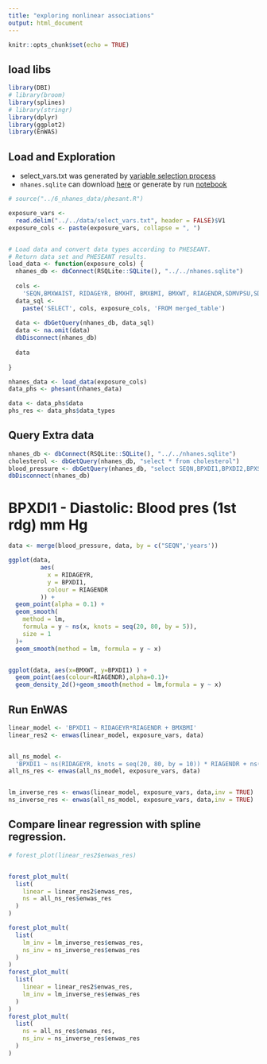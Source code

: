 ```yaml
---
title: "exploring nonlinear associations"
output: html_document
---
```


```r
knitr::opts_chunk$set(echo = TRUE)
```


## load libs
```r
library(DBI)
# library(broom)
library(splines)
# library(stringr)
library(dplyr)
library(ggplot2)
library(EnWAS)

```

## Load and Exploration

- select_vars.txt was generated by [variable selection process](https://ccb-hms.github.io/Imputation/7_enwas/diet_var_selection.html)
- `nhanes.sqlite` can download [here](https://github.com/ccb-hms/Imputation/blob/main/nhanes.sqlite) or generate by run [notebook](https://ccb-hms.github.io/Imputation/6_nhanes_data/nhanes_exploratory.html)

```r
# source("../6_nhanes_data/phesant.R")

exposure_vars <-
  read.delim("../../data/select_vars.txt", header = FALSE)$V1
exposure_cols <- paste(exposure_vars, collapse = ", ")


# Load data and convert data types according to PHESEANT.
# Return data set and PHESEANT results.
load_data <- function(exposure_cols) {
  nhanes_db <- dbConnect(RSQLite::SQLite(), "../../nhanes.sqlite")
  
  cols <-
    'SEQN,BMXWAIST, RIDAGEYR, BMXHT, BMXBMI, BMXWT, RIAGENDR,SDMVPSU,SDMVSTRA,RIDRETH1, years,'
  data_sql <-
    paste('SELECT', cols, exposure_cols, 'FROM merged_table')
  
  data <- dbGetQuery(nhanes_db, data_sql)
  data <- na.omit(data)
  dbDisconnect(nhanes_db)
  
  data
  
}

nhanes_data <- load_data(exposure_cols) 
data_phs <- phesant(nhanes_data)

data <- data_phs$data
phs_res <- data_phs$data_types

```

## Query Extra data 

```r
nhanes_db <- dbConnect(RSQLite::SQLite(), "../../nhanes.sqlite")
cholesterol <- dbGetQuery(nhanes_db, "select * from cholesterol")
blood_pressure <- dbGetQuery(nhanes_db, "select SEQN,BPXDI1,BPXDI2,BPXSY1,years from blood_pressure")
dbDisconnect(nhanes_db)

```

# BPXDI1 - Diastolic: Blood pres (1st rdg) mm Hg

```r

data <- merge(blood_pressure, data, by = c("SEQN",'years'))

ggplot(data,
         aes(
           x = RIDAGEYR,
           y = BPXDI1,
           colour = RIAGENDR
         )) +
  geom_point(alpha = 0.1) +
  geom_smooth(
    method = lm,
    formula = y ~ ns(x, knots = seq(20, 80, by = 5)),
    size = 1
  )+
  geom_smooth(method = lm, formula = y ~ x)


ggplot(data, aes(x=BMXWT, y=BPXDI1) ) + 
  geom_point(aes(colour=RIAGENDR),alpha=0.1)+
  geom_density_2d()+geom_smooth(method = lm,formula = y ~ x)

```


## Run EnWAS 

```r
linear_model <- 'BPXDI1 ~ RIDAGEYR*RIAGENDR + BMXBMI'
linear_res2 <- enwas(linear_model, exposure_vars, data)


all_ns_model <-
  'BPXDI1 ~ ns(RIDAGEYR, knots = seq(20, 80, by = 10)) * RIAGENDR + ns(BMXBMI,knots = c(seq(15, 45, by = 5),seq(45,65,by=10)))'
all_ns_res <- enwas(all_ns_model, exposure_vars, data)


lm_inverse_res <- enwas(linear_model, exposure_vars, data,inv = TRUE)
ns_inverse_res <- enwas(all_ns_model, exposure_vars, data,inv = TRUE)


```


## Compare linear regression with spline regression.



```r
# forest_plot(linear_res2$enwas_res)


forest_plot_mult(
  list(
    linear = linear_res2$enwas_res,
    ns = all_ns_res$enwas_res
  )
)
```


```r
forest_plot_mult(
  list(
    lm_inv = lm_inverse_res$enwas_res,
    ns_inv = ns_inverse_res$enwas_res
  )
)
forest_plot_mult(
  list(
    linear = linear_res2$enwas_res,
    lm_inv = lm_inverse_res$enwas_res
  )
)
forest_plot_mult(
  list(
    ns = all_ns_res$enwas_res,
    ns_inv = ns_inverse_res$enwas_res
  )
)
  
```



